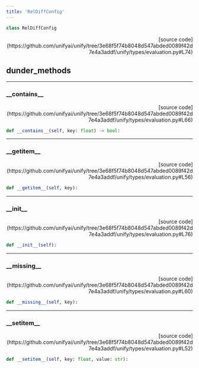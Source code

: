```yaml
---
title: 'RelDiffConfig'
---
```


```python
class RelDiffConfig
```

<p align="right">[source code](https://github.com/unifyai/unify/tree/3e68f5f74b8048d547abded0089f42d7e4a3addf/unify/types/evaluation.py#L74)</p>



## dunder_methods

---

### \_\_contains\_\_

<p align="right">[source code](https://github.com/unifyai/unify/tree/3e68f5f74b8048d547abded0089f42d7e4a3addf/unify/types/evaluation.py#L66)</p>

```python
def __contains__(self, key: float) -> bool:
```



---

### \_\_getitem\_\_

<p align="right">[source code](https://github.com/unifyai/unify/tree/3e68f5f74b8048d547abded0089f42d7e4a3addf/unify/types/evaluation.py#L56)</p>

```python
def __getitem__(self, key):
```



---

### \_\_init\_\_

<p align="right">[source code](https://github.com/unifyai/unify/tree/3e68f5f74b8048d547abded0089f42d7e4a3addf/unify/types/evaluation.py#L76)</p>

```python
def __init__(self):
```



---

### \_\_missing\_\_

<p align="right">[source code](https://github.com/unifyai/unify/tree/3e68f5f74b8048d547abded0089f42d7e4a3addf/unify/types/evaluation.py#L60)</p>

```python
def __missing__(self, key):
```



---

### \_\_setitem\_\_

<p align="right">[source code](https://github.com/unifyai/unify/tree/3e68f5f74b8048d547abded0089f42d7e4a3addf/unify/types/evaluation.py#L52)</p>

```python
def __setitem__(self, key: float, value: str):
```

